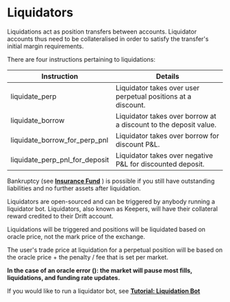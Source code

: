 # Liquidators

Liquidations act as position transfers between accounts. Liquidator accounts thus need to be collateralised in order to satisfy the transfer's initial margin requirements.

There are four instructions pertaining to liquidations:

| Instruction                    | Details                                                          |
| ------------------------------ | ---------------------------------------------------------------- |
| liquidate_perp                 | Liquidator takes over user perpetual positions at a discount.    |
| liquidate_borrow               | Liquidator takes over borrow at a discount to the deposit value. |
| liquidate_borrow_for_perp_pnl  | Liquidator takes over borrow for discount P&L.                  |
| liquidate_perp_pnl_for_deposit | Liquidator takes over negative P&L for discounted deposit.      |

Bankruptcy (see [**Insurance Fund**](pages/insurance-fund/insurance-fund-intro.mdx) ) is possible if you still have outstanding liabilities and no further assets after liquidation.  

Liquidators are open-sourced and can be triggered by anybody running a liquidator bot. Liquidators, also known as Keepers, will have their collateral reward credited to their Drift account.

Liquidations will be triggered and positions will be liquidated based on oracle price, not the mark price of the exchange.   

The user's trade price at liquidation for a perpetual position will be based on the oracle price + the penalty / fee that is set per market.

**In the case of an oracle error (): the market will pause most fills, liquidations, and funding rate updates.**

If you would like to run a liquidator bot, see [**Tutorial: Liquidation Bot**](pages/developer-resources/tutorial-bots/keeper-bots/tutorial-liquidation-bot.mdx)